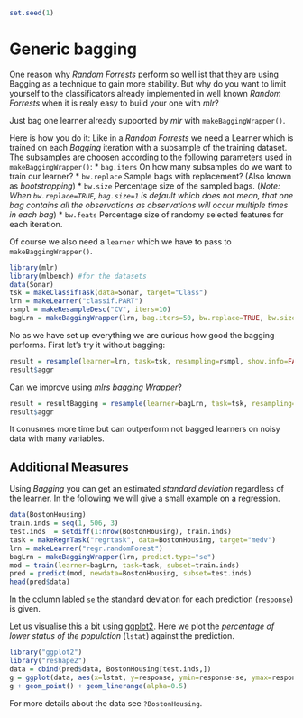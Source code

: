 ```r
set.seed(1)
```

Generic bagging
========================================================

One reason why *Random Forrests* perform so well ist that they are using Bagging as a technique to gain more stability.
But why do you want to limit yourself to the classificators already implemented in well known *Random Forrests* when it is realy easy to build your one with *mlr*?

Just bag one learner already supported by *mlr* with `makeBaggingWrapper()`.

Here is how you do it:
Like in a *Random Forrests* we need a Learner which is trained on each *Bagging* iteration with a subsample of the training dataset.
The subsamples are choosen according to the following parameters used in `makeBaggingWrapper()`:
* `bag.iters` On how many subsamples do we want to train our learner?
* `bw.replace` Sample bags with replacement? (Also known as *bootstrapping*)
* `bw.size` Percentage size of the sampled bags. (*Note: When `bw.replace=TRUE`, `bag.size=1` is default which does not mean, that one bag contains all the observations as observations will occur multiple times in each bag*)
* `bw.feats` Percentage size of randomy selected features for each iteration. 

Of course we also need a `learner` which we have to pass to `makeBaggingWrapper()`.

```r
library(mlr)
library(mlbench) #for the datasets
data(Sonar)
tsk = makeClassifTask(data=Sonar, target="Class")
lrn = makeLearner("classif.PART")
rsmpl = makeResampleDesc("CV", iters=10)
bagLrn = makeBaggingWrapper(lrn, bag.iters=50, bw.replace=TRUE, bw.size=0.8, bw.feats=3/4, predict.type="prob")
```
No as we have set up everything we are curious how good the bagging performs.
First let's try it without bagging:
```r
result = resample(learner=lrn, task=tsk, resampling=rsmpl, show.info=FALSE)
result$aggr
```
Can we improve using *mlrs bagging Wrapper*?
```r
result = resultBagging = resample(learner=bagLrn, task=tsk, resampling=rsmpl, show.info=FALSE)
result$aggr
```
It conusmes more time but can outperform not bagged learners on noisy data with many variables.



Additional Measures
-------------------
Using *Bagging* you can get an estimated *standard deviation* regardless of the learner.
In the following we will give a small example on a regression.

```r
data(BostonHousing)
train.inds = seq(1, 506, 3)
test.inds  = setdiff(1:nrow(BostonHousing), train.inds)
task = makeRegrTask("regrtask", data=BostonHousing, target="medv") 
lrn = makeLearner("regr.randomForest")
bagLrn = makeBaggingWrapper(lrn, predict.type="se")
mod = train(learner=bagLrn, task=task, subset=train.inds)
pred = predict(mod, newdata=BostonHousing, subset=test.inds)
head(pred$data)
```
In the column labled `se` the standard deviation for each prediction (`response`) is given.

Let us visualise this a bit using [ggplot2](http://ggplot2.org/).
Here we plot the *percentage of lower status of the population* (`lstat`) against the prediction.
```r
library("ggplot2")
library("reshape2")
data = cbind(pred$data, BostonHousing[test.inds,])
g = ggplot(data, aes(x=lstat, y=response, ymin=response-se, ymax=response+se, col=age))
g + geom_point() + geom_linerange(alpha=0.5)
```
For more details about the data see `?BostonHousing`.

